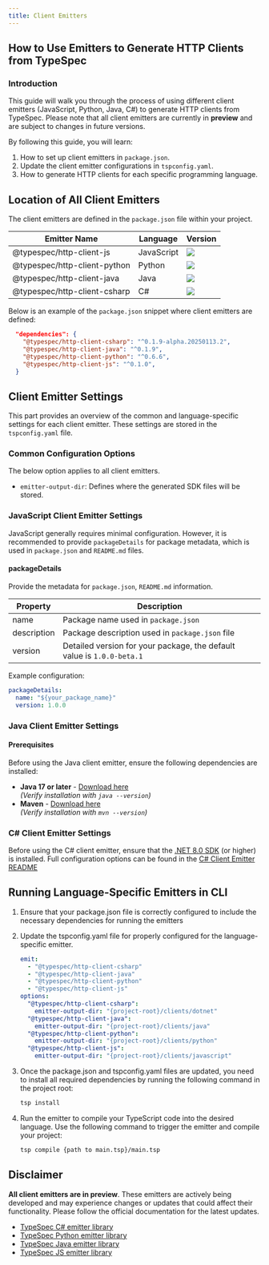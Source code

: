 ```yaml
---
title: Client Emitters
---
```



## How to Use Emitters to Generate HTTP Clients from TypeSpec

### Introduction

This guide will walk you through the process of using different client emitters (JavaScript, Python, Java, C#) to generate HTTP clients from TypeSpec. Please note that all client emitters are currently in **preview** and are subject to changes in future versions.

By following this guide, you will learn:

1. How to set up client emitters in `package.json`.
2. Update the client emitter configurations in `tspconfig.yaml`.
3. How to generate HTTP clients for each specific programming language.

## Location of All Client Emitters

The client emitters are defined in the `package.json` file within your project.

| **Emitter Name**             | **Language** | **Version**                                                    |
| ---------------------------- | ------------ | -------------------------------------------------------------- |
| @typespec/http-client-js     | JavaScript   | ![](https://img.shields.io/npm/v/@typespec/http-client-js)     |
| @typespec/http-client-python | Python       | ![](https://img.shields.io/npm/v/@typespec/http-client-python) |
| @typespec/http-client-java   | Java         | ![](https://img.shields.io/npm/v/@typespec/http-client-java)   |
| @typespec/http-client-csharp | C#           | ![](https://img.shields.io/npm/v/@typespec/http-client-csharp) |

Below is an example of the `package.json` snippet where client emitters are defined:

```json
  "dependencies": {
    "@typespec/http-client-csharp": "^0.1.9-alpha.20250113.2",
    "@typespec/http-client-java": "^0.1.9",
    "@typespec/http-client-python": "^0.6.6",
    "@typespec/http-client-js": "^0.1.0",
  }
```

## Client Emitter Settings

This part provides an overview of the common and language-specific settings for each client emitter. These settings are stored in the `tspconfig.yaml` file.

### Common Configuration Options

The below option applies to all client emitters.

- `emitter-output-dir`: Defines where the generated SDK files will be stored.

### JavaScript Client Emitter Settings

JavaScript generally requires minimal configuration. However, it is recommended to provide `packageDetails` for package metadata, which is used in `package.json` and `README.md` files.

#### packageDetails

Provide the metadata for `package.json`, `README.md` information.

| Property    | Description                                                            |
| ----------- | ---------------------------------------------------------------------- |
| name        | Package name used in `package.json`                                    |
| description | Package description used in `package.json` file                        |
| version     | Detailed version for your package, the default value is `1.0.0-beta.1` |

Example configuration:

```yaml
packageDetails:
  name: "${your_package_name}"
  version: 1.0.0
```

### Java Client Emitter Settings

#### Prerequisites

Before using the Java client emitter, ensure the following dependencies are installed:

- **Java 17 or later** - [Download here](https://docs.microsoft.com/java/openjdk/download)  
  _(Verify installation with `java --version`)_
- **Maven** - [Download here](https://maven.apache.org/download.cgi)  
  _(Verify installation with `mvn --version`)_

### C# Client Emitter Settings

Before using the C# client emitter, ensure that the [.NET 8.0 SDK](https://dotnet.microsoft.com/en-us/download/dotnet/8.0) (or higher) is installed.
Full configuration options can be found in the [C# Client Emitter README](https://github.com/microsoft/typespec/blob/main/packages/http-client-csharp/readme.md#configuration)

## Running Language-Specific Emitters in CLI

<Steps>

1. Ensure that your package.json file is correctly configured to include the necessary dependencies for running the emitters

2. Update the tspconfig.yaml file for properly configured for the language-specific emitter.

   ```yaml
   emit:
     - "@typespec/http-client-csharp"
     - "@typespec/http-client-java"
     - "@typespec/http-client-python"
     - "@typespec/http-client-js"
   options:
     "@typespec/http-client-csharp":
       emitter-output-dir: "{project-root}/clients/dotnet"
     "@typespec/http-client-java":
       emitter-output-dir: "{project-root}/clients/java"
     "@typespec/http-client-python":
       emitter-output-dir: "{project-root}/clients/python"
     "@typespec/http-client-js":
       emitter-output-dir: "{project-root}/clients/javascript"
   ```

3. Once the package.json and tspconfig.yaml files are updated, you need to install all required dependencies by running the following command in the project root:

   ```bash
   tsp install
   ```

4. Run the emitter to compile your TypeScript code into the desired language. Use the following command to trigger the emitter and compile your project:

   ```bash
   tsp compile {path to main.tsp}/main.tsp
   ```

</Steps>

## Disclaimer

<Aside>

**All client emitters are in preview**. These emitters are actively being developed and may experience changes or updates that could affect their functionality. Please follow the official documentation for the latest updates.

- [TypeSpec C# emitter library](https://github.com/microsoft/typespec/blob/main/packages/http-client-csharp/readme.md)
- [TypeSpec Python emitter library](https://github.com/microsoft/typespec/blob/main/packages/http-client-python/README.md)
- [TypeSpec Java emitter library](https://github.com/microsoft/typespec/blob/main/packages/http-client-java/README.md)
- [TypeSpec JS emitter library](https://github.com/Azure/autorest.typescript/blob/main/packages/typespec-ts/README.md)

</Aside>
